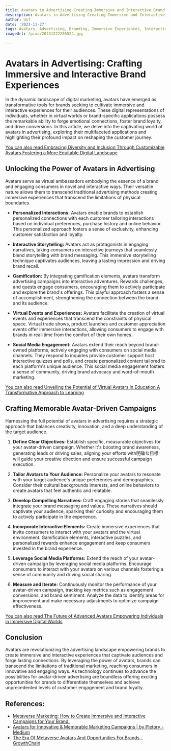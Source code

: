 ```yaml
---
title: Avatars in Advertising Creating Immersive and Interactive Brand Experiences
description: Avatars in Advertising Creating Immersive and Interactive Brand Experiences
author: Usf
date: '2023-11-27'
tags: Avatars, Advertising, Branding, Immersive Experiences, Interactive Experiences
imageUrl: /pixa/20231222205524.jpg

---
```

# Avatars in Advertising: Crafting  Immersive and Interactive Brand Experiences


In the dynamic landscape of digital marketing, avatars have emerged as transformative tools  for brands seeking to cultivate immersive and interactive  experiences for their audiences. These digital representations of individuals, whether in  virtual worlds or brand-specific applications possess the remarkable  ability to forge emotional connections,  foster brand loyalty, and drive conversions. In this article, we delve into the  captivating world of avatars in advertising, exploring their multifaceted applications and highlighting their  profound impact on reshaping the customer journey.


[You can also read Embracing Diversity and Inclusion Through  Customizable Avatars Fostering a More Equitable Digital Landscape](Embracing%20Diversity%20and%20Inclusion%20Through%20Customizable%20Avatars%20Fostering%20a%20More%20Equitable%20Digital%20Landscape)


## Unlocking the Power of Avatars in Advertising

Avatars serve as virtual ambassadors embodying the essence of a  brand and engaging consumers in novel and interactive ways. Their versatile nature allows them to transcend traditional advertising methods creating immersive experiences that  transcend the limitations of  physical boundaries.


- **Personalized Interactions:** Avatars enable brands to establish personalized connections with each customer tailoring interactions based  on  individual preferences, purchase history and online behavior. This personalized approach fosters a sense of exclusivity, enhancing customer satisfaction and loyalty.


- **Interactive Storytelling:** Avatars act as protagonists  in engaging narratives, taking consumers on interactive journeys that seamlessly blend storytelling with brand messaging. This immersive storytelling  technique captivates audiences, leaving a lasting impression and driving brand recall.


- **Gamification:** By integrating gamification elements, avatars transform advertising campaigns into interactive adventures. Rewards challenges, and quests engage consumers, encouraging them to actively participate and explore  the brand's offerings. This playful approach fosters a sense of accomplishment, strengthening the connection between  the brand and its audience.


- **Virtual Events  and Experiences:** Avatars facilitate the creation of virtual events and experiences that transcend the constraints of physical  space. Virtual trade shows, product launches and customer appreciation events offer immersive interactions, allowing consumers  to engage with brands in real-time from the comfort  of their own  homes.


- **Social  Media  Engagement:** Avatars  extend their  reach beyond brand-owned platforms, actively engaging  with  consumers on  social media channels.  They respond to inquiries provide customer support host interactive quizzes and polls, and create personalized content tailored to each platform's unique  audience. This social media engagement  fosters a sense of community, driving brand advocacy and word-of-mouth  marketing.


[You can also read Unveiling the Potential of Virtual  Avatars in Education A Transformative Approach to Learning](Unveiling%20the%20Potential%20of%20Virtual%20Avatars%20in%20Education%20A%20Transformative%20Approach%20to%20Learning)


## Crafting  Memorable Avatar-Driven Campaigns

Harnessing the full potential of avatars in advertising requires a strategic approach that balances creativity, innovation, and a deep understanding of the target audience.


1. **Define Clear Objectives:** Establish  specific, measurable objectives for your avatar-driven campaign. Whether it's boosting brand awareness, generating leads  or  driving  sales, aligning your efforts with明確な目標 will guide your creative direction and ensure successful campaign execution.


2. **Tailor  Avatars to Your Audience:**  Personalize your avatars to resonate  with your target audience's unique preferences  and demographics. Consider their cultural backgrounds interests, and online behaviors to create avatars  that feel authentic  and relatable.


3. **Develop Compelling Narratives:** Craft engaging stories that seamlessly  integrate your brand messaging and values. These  narratives should captivate your audience, sparking their curiosity and encouraging them to actively  participate in the experience.


4. **Incorporate Interactive  Elements:** Create immersive experiences that invite consumers to interact  with your avatars and the virtual environment.  Gamification elements, interactive  puzzles, and personalized rewards enhance engagement and keep consumers invested in the brand  experience.


5. **Leverage Social Media Platforms:** Extend the reach  of your avatar-driven campaign by leveraging social media platforms. Encourage  consumers to interact with your avatars  on various  channels fostering a  sense of community and driving social sharing.


6. **Measure and Iterate:** Continuously monitor the performance of your avatar-driven campaign, tracking key metrics such as engagement conversions, and brand  sentiment.  Analyze  the data to identify areas for improvement and make necessary adjustments to  optimize campaign effectiveness.


[You can also read The  Future of Advanced Avatars Empowering Individuals in Immersive  Digital Worlds](The%20Future%20of%20Advanced%20Avatars%20Empowering%20Individuals%20in%20Immersive%20Digital%20Worlds)


## Conclusion

Avatars are revolutionizing the advertising landscape empowering brands to create immersive  and interactive experiences that captivate audiences and forge lasting connections. By leveraging the power of avatars, brands can transcend the limitations of traditional marketing, reaching consumers  in innovative and engaging ways. As technology continues to advance the possibilities for avatar-driven advertising are boundless offering exciting opportunities  for brands  to differentiate themselves and  achieve unprecedented levels of customer engagement and brand loyalty.

## References:
- [Metaverse Marketing: How to Create Immersive and Interactive Campaigns for Your Brand.](https://www.linkedin.com/pulse/metaverse-marketing-how-create-immersive-interactive)
- [Avatars for Innovative & Memorable Marketing Campaigns | by Pletory - Medium](https://medium.com/@pletory/avatars-for-innovative-memorable-marketing-campaigns-65ca854b1d89)
- [The Era Of Metaverse Avatars And Opportunities For Brands - GrowthChain](https://www.growthchain.io/blog/metaverse-avatars)
